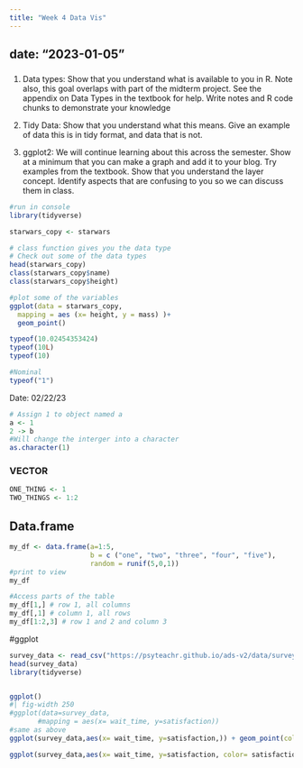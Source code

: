 ```yaml
---
title: "Week 4 Data Vis"
---
```


## date: "2023-01-05"

### 

1.  Data types: Show that you understand what is available to you in R. Note also, this goal overlaps with part of the midterm project. See the appendix on Data Types in the textbook for help. Write notes and R code chunks to demonstrate your knowledge

2.  Tidy Data: Show that you understand what this means. Give an example of data this is in tidy format, and data that is not.

3.  ggplot2: We will continue learning about this across the semester. Show at a minimum that you can make a graph and add it to your blog. Try examples from the textbook. Show that you understand the layer concept. Identify aspects that are confusing to you so we can discuss them in class.

```r
#run in console
library(tidyverse)

starwars_copy <- starwars

# class function gives you the data type
# Check out some of the data types
head(starwars_copy) 
class(starwars_copy$name)
class(starwars_copy$height)

#plot some of the variables
ggplot(data = starwars_copy,
  mapping = aes (x= height, y = mass) )+ 
  geom_point()
```

```r
typeof(10.02454353424)
typeof(10L)
typeof(10)
```

```r
#Nominal
typeof("1")

```

Date: 02/22/23

```r
# Assign 1 to object named a
a <- 1
2 -> b
#Will change the interger into a character
as.character(1)
```

### VECTOR

```r
ONE_THING <- 1
TWO_THINGS <- 1:2
```

## Data.frame

```r
my_df <- data.frame(a=1:5,
                    b = c ("one", "two", "three", "four", "five"),
                    random = runif(5,0,1))
#print to view
my_df
```

```r
#Access parts of the table
my_df[1,] # row 1, all columns
my_df[,1] # column 1, all rows
my_df[1:2,3] # row 1 and 2 and column 3
```

#ggplot

```r
survey_data <- read_csv("https://psyteachr.github.io/ads-v2/data/survey_data.csv")
head(survey_data)
library(tidyverse)


ggplot()
#| fig-width 250
#ggplot(data=survey_data,
       #mapping = aes(x= wait_time, y=satisfaction))
#same as above
ggplot(survey_data,aes(x= wait_time, y=satisfaction,)) + geom_point(color="black", size = 5)+ geom_point(color="blue",size= 3) + geom_smooth(method = "lm") + geom_smooth()

ggplot(survey_data,aes(x= wait_time, y=satisfaction, color= satisfaction)) +geom_point()
```
